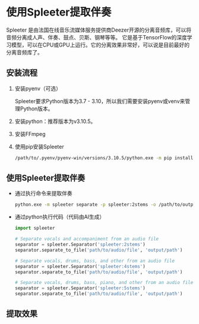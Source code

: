 
# 使用Spleeter提取伴奏

<BlankLink href="https://github.com/deezer/spleeter">Spleeter</BlankLink>
是由法国在线音乐流媒体服务提供商Deezer开源的分离音频库，可以将音频分离成人声、伴奏、鼓点、贝斯、钢琴等等。
它是基于TensorFlow的深度学习模型，可以在CPU或GPU上运行。它的分离效果非常好，可以说是目前最好的分离音频库了。

## 安装流程

1. 安装pyenv（可选）

    Spleeter要求Python版本为3.7 - 3.10，所以我们需要安装pyenv或venv来管理Python版本。

2. 安装python：推荐版本为v3.10.5。

3. 安装FFmpeg

4. 使用pip安装Spleeter

    ```bash
    /path/to/.pyenv/pyenv-win/versions/3.10.5/python.exe -m pip install spleeter
    ```

## 使用Spleeter提取伴奏

* 通过执行命令来提取伴奏

    ```bash
    python.exe -m spleeter separate -p spleeter:2stems -o /path/to/output /path/to/audio.mp3
    ```

* 通过python执行代码（代码由AI生成）

    ```python
    import spleeter

    # Separate vocals and accompaniment from an audio file
    separator = spleeter.Separator('spleeter:2stems')
    separator.separate_to_file('path/to/audio/file', 'output/path')

    # Separate vocals, drums, bass, and other from an audio file
    separator = spleeter.Separator('spleeter:4stems')
    separator.separate_to_file('path/to/audio/file', 'output/path')

    # Separate vocals, drums, bass, piano, and other from an audio file
    separator = spleeter.Separator('spleeter:5stems')
    separator.separate_to_file('path/to/audio/file', 'output/path')
    ```

## 提取效果

<Demo />